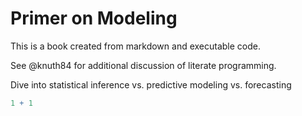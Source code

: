 # Primer on Modeling

This is a book created from markdown and executable code.

See @knuth84 for additional discussion of literate programming.

Dive into statistical inference vs. predictive modeling vs. forecasting

```r
1 + 1
```
